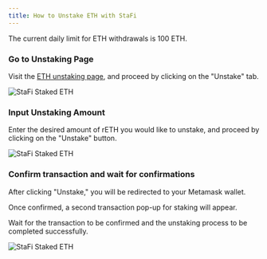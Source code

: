 ```yaml
---
title: How to Unstake ETH with StaFi
---
```




<Callout type="info">
The current daily limit for ETH withdrawals is 100 ETH.
</Callout>

<Steps>

### Go to Unstaking Page

Visit the [ETH unstaking page](https://app.stafi.io/gallery/evm/ETH?net=ERC20&tab=unstake), and proceed by clicking on the "Unstake" tab.

![StaFi Staked ETH](/image/stakingunstakingevmeth_7.png)

### Input Unstaking Amount

Enter the desired amount of rETH you would like to unstake, and proceed by clicking on the "Unstake" button.

![StaFi Staked ETH](/image/stakingunstakingevmeth_8.png)

### Confirm transaction and wait for confirmations

After clicking "Unstake," you will be redirected to your Metamask wallet. 

Once confirmed, a second transaction pop-up for staking will appear.

Wait for the transaction to be confirmed and the unstaking process to be completed successfully.

![StaFi Staked ETH](/image/stakingunstakingevmeth_9.png)

</Steps>
